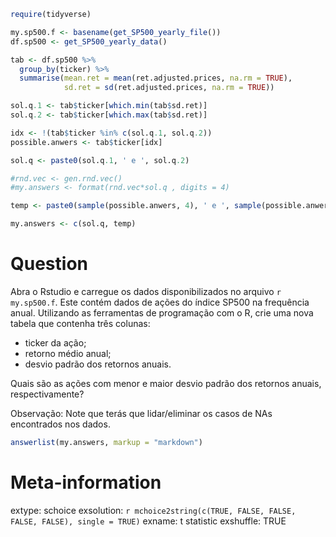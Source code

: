 ```r
require(tidyverse)

my.sp500.f <- basename(get_SP500_yearly_file())
df.sp500 <- get_SP500_yearly_data()

tab <- df.sp500 %>%
  group_by(ticker) %>%
  summarise(mean.ret = mean(ret.adjusted.prices, na.rm = TRUE),
            sd.ret = sd(ret.adjusted.prices, na.rm = TRUE))

sol.q.1 <- tab$ticker[which.min(tab$sd.ret)]
sol.q.2 <- tab$ticker[which.max(tab$sd.ret)]

idx <- !(tab$ticker %in% c(sol.q.1, sol.q.2))
possible.anwers <- tab$ticker[idx]

sol.q <- paste0(sol.q.1, ' e ', sol.q.2)

#rnd.vec <- gen.rnd.vec()
#my.answers <- format(rnd.vec*sol.q , digits = 4)

temp <- paste0(sample(possible.anwers, 4), ' e ', sample(possible.anwers, 4))

my.answers <- c(sol.q, temp)
```

Question
========

Abra o Rstudio e carregue os dados disponibilizados no arquivo `r my.sp500.f`. Este contém dados de ações do índice SP500 na frequência anual. Utilizando as ferramentas de programação com o R, crie uma nova tabela que contenha três colunas:

- ticker da ação;
- retorno médio anual;
- desvio padrão dos retornos anuais. 

Quais são as ações com menor e maior desvio padrão dos retornos anuais, respectivamente? 

Observação: Note que terás que lidar/eliminar os casos de NAs encontrados nos dados.


```r
answerlist(my.answers, markup = "markdown")
```


Meta-information
================
extype: schoice
exsolution: `r mchoice2string(c(TRUE, FALSE, FALSE, FALSE, FALSE), single = TRUE)`
exname: t statistic
exshuffle: TRUE
